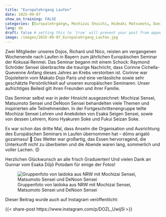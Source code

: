 ---
title: "Europalehrgang Laufen"
date: 2025-09-07
show_on_training: FALSE
categories: [Europalehrgänge, Mochizai Shuichi, Hideaki Matsumoto, Daniel DeNoon] # self-defined categories
lang: de
draft: false # setting this to `true` will prevent your post from appearing on your listing page until you're ready!
image: /images/2025-09-07_Europalehrgang_Laufen.jpg
---

Zwei Mitglieder unseres Dojos, Richard und Nico, reisten am vergangenen Wochenende nach Laufen in Bayern zum jährlichen Europäischen Seminar der Kokusai Renmei. Das Seminar begann mit einem Schock: Raymond Schröder Sensei überbrachte die traurige Nachricht, dass Corinne Cichella-Quevenne Anfang dieses Jahres an Krebs verstorben ist. Corinne war Dojoleiterin vom Makato Dojo Paris und eine verlässliche sowie sehr geschätzte Persönlichkeit auf unseren europäischen Seminaren. Unser aufrichtiges Beileid gilt ihren Freunden und ihrer Familie.

Das Seminar selbst war in jeder Hinsicht ausgezeichnet: Mochizai Sensei, Matsumoto Sensei und DeNoon Sensei behandelten viele Themen und inspirierten alle Teilnehmenden. In der Fortgeschrittenengruppe teilte Mochizai Sensei Lehren und Anekdoten von Esaka Seigen Sensei, sowie von dessen Lehrern, Kono Hyakuren Soke und Fukui Seizan Soke.

Es war schon das dritte Mal, dass Anselm die Organisation und Ausrichtung des Europäischen Seminars in Laufen übernommen hat – dōmo arigatō gozaimasu! 🙇 Das Wetter war großartig, das Essen hervorragend, die Unterkunft nicht zu überbieten und die Abende waren lang, sommerlich und voller Lachen. 😊

Herzlichen Glückwunsch an alle frisch Graduierten! Und vielen Dank an Gunnar vom Esaka Dōjō Potsdam für einige der Fotos!

![Gruppenfoto von Iaidoka aus NRW mit Mochizai Sensei, Matsumoto Sensei und DeNoon Sensei](/images/2025-09-07_Europalehrgang_Laufen.jpg)

Dieser Beitrag wurde auch auf Instagram veröffentlicht:

{{< share-post https://www.instagram.com/p/DOZL_Uwij5l >}}
